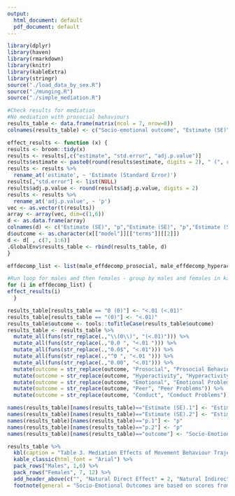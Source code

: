 ```yaml
---
output:
  html_document: default
  pdf_document: default
---
```

```r
library(dplyr)
library(haven)
library(rmarkdown)
library(knitr)
library(kableExtra)
library(stringr)
source("./load_data_by_sex.R")
source("./munging.R")
source("./simple_mediation.R")
```

```r
#Check results for mediation 
#No mediation with prosocial behaviours
results_table <- data.frame(matrix(ncol = 7, nrow=0))
colnames(results_table) <- c("Socio-emotional outcome", "Estimate (SE)", "p", "Estimate (SE)", "p", "Estimate (SE)", "p")

effect_results <- function (x) {
results <- broom::tidy(x)
results <- results[,c("estimate", "std.error", "adj.p.value")]
results$estimate <- paste0(round(results$estimate, digits = 2), " (", round(results$std.error, digits = 2), ")")
results <- results %>% 
  rename_at('estimate', ~ 'Estimate (Standard Error)')
results[,"std.error"] <- list(NULL)
results$adj.p.value <- round(results$adj.p.value, digits = 2)
results <- results %>% 
  rename_at('adj.p.value', ~ 'p')
vec <- as.vector(t(results))
array <- array(vec, dim=c(1,6))
d <- as.data.frame(array)
colnames(d) <- c("Estimate (SE)", "p","Estimate (SE)", "p","Estimate (SE)", "p")
d$outcome <- as.character(x[["model"]][["terms"]][[2]]) 
d <- d[ , c(7, 1:6)] 
.GlobalEnv$results_table <- rbind(results_table, d)
}

effdecomp_list <- list(male_effdecomp_prosocial, male_effdecomp_hyperactivity, male_effdecomp_emotional, male_effdecomp_peer, male_effdecomp_conduct, male_effdecomp_total, female_effdecomp_prosocial, female_effdecomp_hyperactivity, female_effdecomp_emotional, female_effdecomp_peer, female_effdecomp_conduct, female_effdecomp_total)

#Run loop for males and then females - group by males and females in kable table 
for (i in effdecomp_list) {
effect_results(i)
  }

```

```r
results_table[results_table == "0 (0)"] <- "<.01 (<.01)"
results_table[results_table == "(0)"] <- "<.01)" 
results_table$outcome <- tools::toTitleCase(results_table$outcome)
results_table <- results_table %>% 
  mutate_all(funs(str_replace(.,"\\(0\\)", "(<.01)"))) %>% 
  mutate_all(funs(str_replace(.,"0.0 ", "<.01 "))) %>% 
  mutate_all(funs(str_replace(.,"0.0$", "<.01"))) %>% 
  mutate_all(funs(str_replace(.,"^0 ", "<.01 "))) %>% 
  mutate_all(funs(str_replace(.,"0.00", "<.01"))) %>% 
  mutate(outcome = str_replace(outcome, "Prosocial", "Prosocial Behaviour")) %>% 
  mutate(outcome = str_replace(outcome, "Hyperactivity", "Hyperactivity-Inattentiveness")) %>% 
  mutate(outcome = str_replace(outcome, "Emotional", "Emotional Problems ")) %>% 
  mutate(outcome = str_replace(outcome, "Peer", "Peer Problems")) %>% 
  mutate(outcome = str_replace(outcome, "Conduct", "Conduct Problems"))

names(results_table)[names(results_table)=="Estimate (SE).1"] <- "Estimate (SE)"
names(results_table)[names(results_table)=="Estimate (SE).2"] <- "Estimate (SE)"
names(results_table)[names(results_table)=="p.1"] <- "p"
names(results_table)[names(results_table)=="p.2"] <- "p"
names(results_table)[names(results_table)=="outcome"] <- "Socio-Emotional Outcome"


```


```r
results_table %>% 
  kbl(caption = "Table 3. Mediation Effects of Movement Behaviour Trajectories and Socio-Emotional Outcomes") %>% 
  kable_classic(html_font = "Arial") %>% 
  pack_rows("Males", 1,6) %>% 
  pack_rows("Females", 7, 12) %>% 
  add_header_above(c("", "Natural Direct Effect" = 2, "Natural Indirect Effect" = 2, "Total Effect" = 2)) %>% 
  footnote(general = "Socio-Emotional Outcomes are based on scores from the Strengths and Difficulties Questionnaire. SE = Standard Error")
```


